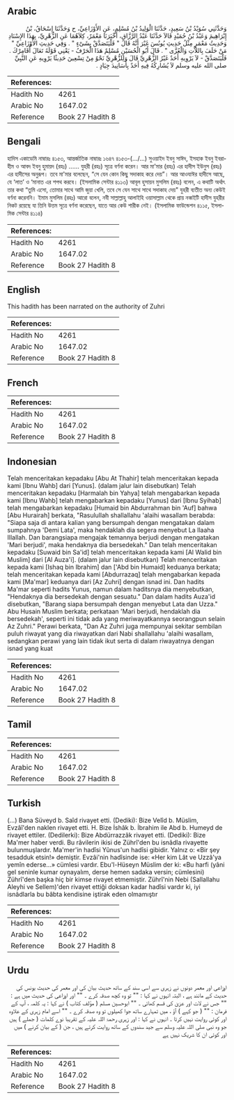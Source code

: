 ## Arabic


<div dir="rtl" lang="ar" style={{fontSize:'larger',backgroundColor:'#f8f9fa',padding:20}}>
وَحَدَّثَنِي سُوَيْدُ بْنُ سَعِيدٍ، حَدَّثَنَا الْوَلِيدُ بْنُ مُسْلِمٍ، عَنِ الأَوْزَاعِيِّ، ح وَحَدَّثَنَا إِسْحَاقُ، بْنُ إِبْرَاهِيمَ وَعَبْدُ بْنُ حُمَيْدٍ قَالاَ حَدَّثَنَا عَبْدُ الرَّزَّاقِ، أَخْبَرَنَا مَعْمَرٌ، كِلاَهُمَا عَنِ الزُّهْرِيِّ، بِهَذَا الإِسْنَادِ وَحَدِيثُ مَعْمَرٍ مِثْلُ حَدِيثِ يُونُسَ غَيْرَ أَنَّهُ قَالَ ‏"‏ فَلْيَتَصَدَّقْ بِشَىْءٍ ‏"‏ ‏.‏ وَفِي حَدِيثِ الأَوْزَاعِيِّ ‏"‏ مَنْ حَلَفَ بِاللاَّتِ وَالْعُزَّى ‏"‏ ‏.‏ قَالَ أَبُو الْحُسَيْنِ مُسْلِمٌ هَذَا الْحَرْفُ - يَعْنِي قَوْلَهُ تَعَالَ أُقَامِرْكَ ‏.‏ فَلْيَتَصَدَّقْ - لاَ يَرْوِيهِ أَحَدٌ غَيْرُ الزُّهْرِيِّ قَالَ وَلِلزُّهْرِيِّ نَحْوٌ مِنْ تِسْعِينَ حَدِيثًا يَرْوِيهِ عَنِ النَّبِيِّ صلى الله عليه وسلم لاَ يُشَارِكُهُ فِيهِ أَحَدٌ بِأَسَانِيدَ جِيَادٍ ‏.‏
</div>
<div style={{backgroundColor:'#f8f9fa',padding:20, marginBottom: 10}}><table> <thead> <tr> <th>References:</th> <th></th> </tr> </thead> <tbody><tr><td>Hadith No</td><td>4261</td></tr><tr><td>Arabic No</td><td>1647.02</td></tr><tr><td>Reference</td><td>Book 27 Hadith 8</td></tr></tbody></table></div>

## Bengali


<div dir="ltr" lang="bn" style={{fontSize:'larger',backgroundColor:'#f8f9fa',padding:20}}>
হাদিস একাডেমি নাম্বারঃ ৪১৫৩, আন্তর্জাতিক নাম্বারঃ ১৬৪৭ ৪১৫৩-(.../...) সুওয়াইদ ইবনু সাঈদ, ইসহাক ইবনু ইবরাহীম ও আবদ ইবনু হুমায়দ (রহঃ) ...... যুহরী (রহঃ) সূত্রে বর্ণনা করেন। আর মা'মার (রহঃ) এর হাদীস ইউনুস (রহঃ) এর হাদীসের অনুরূপ। তবে মা'মার বলেছেন, “সে যেন কোন কিছু সদাকাহ করে দেয়”। আর আওযাঈর হাদীসে আছে, যে ‘লাত’ ও ‘মানাত এর শপথ করবে। (ইসলামিক সেন্টার ৪১১৩) আবূল হুসায়ন মুসলিম (রহঃ) বলেন, এ কথাটি অর্থাৎ তার কথা “তুমি এসো, তোমার সাথে আমি জুয়া খেলি, তবে সে যেন সাথে সাথে সদাকাহ দেয়" যুহরী ব্যতীত অন্য কেউই বর্ণনা করেননি। ইমাম মুসলিম (রহঃ) আরো বলেন, নবী সাল্লাল্লাহু আলাইহি ওয়াসাল্লাম থেকে প্রায় নব্বইটি হাদীস যুহরীর নিকট রয়েছে যা তিনি উত্তম সূত্রে বর্ণনা করেছেন, যাতে আর কেউ শারীক নেই। (ইসলামিক ফাউন্ডেশন ৪১১৫, ইসলামিক সেন্টার ৪১১৪)
</div>
<div style={{backgroundColor:'#f8f9fa',padding:20, marginBottom: 10}}><table> <thead> <tr> <th>References:</th> <th></th> </tr> </thead> <tbody><tr><td>Hadith No</td><td>4261</td></tr><tr><td>Arabic No</td><td>1647.02</td></tr><tr><td>Reference</td><td>Book 27 Hadith 8</td></tr></tbody></table></div>

## English


<div dir="ltr" lang="en" style={{fontSize:'larger',backgroundColor:'#f8f9fa',padding:20}}>
This hadith has been narrated on the authority of Zuhri
</div>
<div style={{backgroundColor:'#f8f9fa',padding:20, marginBottom: 10}}><table> <thead> <tr> <th>References:</th> <th></th> </tr> </thead> <tbody><tr><td>Hadith No</td><td>4261</td></tr><tr><td>Arabic No</td><td>1647.02</td></tr><tr><td>Reference</td><td>Book 27 Hadith 8</td></tr></tbody></table></div>

## French


<div dir="ltr" lang="fr" style={{fontSize:'larger',backgroundColor:'#f8f9fa',padding:20}}>

</div>
<div style={{backgroundColor:'#f8f9fa',padding:20, marginBottom: 10}}><table> <thead> <tr> <th>References:</th> <th></th> </tr> </thead> <tbody><tr><td>Hadith No</td><td>4261</td></tr><tr><td>Arabic No</td><td>1647.02</td></tr><tr><td>Reference</td><td>Book 27 Hadith 8</td></tr></tbody></table></div>

## Indonesian


<div dir="ltr" lang="id" style={{fontSize:'larger',backgroundColor:'#f8f9fa',padding:20}}>
Telah menceritakan kepadaku [Abu At Thahir] telah menceritakan kepada kami [Ibnu Wahb] dari [Yunus]. (dalam jalur lain disebutkan) Telah menceritakan kepadaku [Harmalah bin Yahya] telah mengabarkan kepada kami [Ibnu Wahb] telah mengabarkan kepadaku [Yunus] dari [Ibnu Syihab] telah mengabarkan kepadaku [Humaid bin Abdurrahman bin 'Auf] bahwa [Abu Hurairah] berkata, "Rasulullah shallallahu 'alaihi wasallam berabda: "Siapa saja di antara kalian yang bersumpah dengan mengatakan dalam sumpahnya 'Demi Lata', maka hendaklah dia segera menyebut La Ilaaha Illallah. Dan barangsiapa mengajak temannya berjudi dengan mengatakan 'Mari berjudi', maka hendaknya dia bersedekah." Dan telah menceritakan kepadaku [Suwaid bin Sa'id] telah menceritakan kepada kami [Al Walid bin Muslim] dari [Al Auza'i]. (dalam jalur lain disebutkan) Telah menceritakan kepada kami [Ishaq bin Ibrahim] dan ['Abd bin Humaid] keduanya berkata; telah menceritakan kepada kami [Abdurrazaq] telah mengabarkan kepada kami [Ma'mar] keduanya dari [Az Zuhri] dengan isnad ini. Dan hadits Ma'mar seperti hadits Yunus, namun dalam haditsnya dia menyebutkan, "Hendaknya dia bersedekah dengan sesuatu." Dan dalam hadits Auza'id disebutkan, "Barang siapa bersumpah dengan menyebut Lata dan Uzza." Abu Husain Muslim berkata; perkataan 'Mari berjudi, hendaklah dia bersedekah', seperti ini tidak ada yang meriwayatkannya seorangpun selain Az Zuhri." Perawi berkata, "Dan Az Zuhri juga mempunyai sekitar sembilan puluh riwayat yang dia riwayatkan dari Nabi shallallahu 'alaihi wasallam, sedangkan perawi yang lain tidak ikut serta di dalam riwayatnya dengan isnad yang kuat
</div>
<div style={{backgroundColor:'#f8f9fa',padding:20, marginBottom: 10}}><table> <thead> <tr> <th>References:</th> <th></th> </tr> </thead> <tbody><tr><td>Hadith No</td><td>4261</td></tr><tr><td>Arabic No</td><td>1647.02</td></tr><tr><td>Reference</td><td>Book 27 Hadith 8</td></tr></tbody></table></div>

## Tamil


<div dir="ltr" lang="ta" style={{fontSize:'larger',backgroundColor:'#f8f9fa',padding:20}}>

</div>
<div style={{backgroundColor:'#f8f9fa',padding:20, marginBottom: 10}}><table> <thead> <tr> <th>References:</th> <th></th> </tr> </thead> <tbody><tr><td>Hadith No</td><td>4261</td></tr><tr><td>Arabic No</td><td>1647.02</td></tr><tr><td>Reference</td><td>Book 27 Hadith 8</td></tr></tbody></table></div>

## Turkish


<div dir="ltr" lang="tr" style={{fontSize:'larger',backgroundColor:'#f8f9fa',padding:20}}>
(…) Bana Süveyd b. Saîd rivayet etti. (Dediki): Bize Velîd b. Müslim, Evzâî'den naklen rivayet etti. H. Bize İshâk b. İbrahim ile Abd b. Humeyd de rivayet ettiler. (Dedilerki): Bize Abdürrazzâk rivayet etti. (Dediki): Bize Ma'mer haber verdi. Bu râvilerin ikisi de Zührî'den bu isnâdla rivayette bulunmuşlardır. Ma'mer'in hadîsi Yûnus'un hadîsi gibidir. Yalnız o: «Bir şey tesadduk etsin!» demiştir. Evzâi'nin hadîsinde ise: «Her kim Lât ve Uzzâ'ya yemîn ederse...» cümlesi vardır. Ebu'l-Hüseyn Müslim der ki: «Bu harfi (yâni gel seninle kumar oynayalım, derse hemen sadaka versin; cümlesini) Zührî'den başka hiç bir kimse rivayet etmemiştir. Zührî'nin Nebi (Sallallahu Aleyhi ve Sellem)'den rivayet ettiği doksan kadar hadîsi vardır ki, iyi isnâdlarla bu bâbta kendisine iştirak eden olmamıştır
</div>
<div style={{backgroundColor:'#f8f9fa',padding:20, marginBottom: 10}}><table> <thead> <tr> <th>References:</th> <th></th> </tr> </thead> <tbody><tr><td>Hadith No</td><td>4261</td></tr><tr><td>Arabic No</td><td>1647.02</td></tr><tr><td>Reference</td><td>Book 27 Hadith 8</td></tr></tbody></table></div>

## Urdu


<div dir="rtl" lang="ur" style={{fontSize:'larger',backgroundColor:'#f8f9fa',padding:20}}>
اوزاعی اور معمر دونوں نے زہری سے اسی سند کے ساتھ حدیث بیان کی اور معمر کی حدیث یونس کی حدیث کے مانند ہے ، البتہ انہوں نے کہا : "" تو وہ کچھ صدقہ کرے ۔ "" اور اوزاعی کی حدیث میں ہے : "" جس نے لات اور عزیٰ کی قسم کھائی ۔ "" ابوحسین مسلم ( مؤلف کتاب ) نے کہا : یہ کلمہ ، آپ کے فرمان : "" ( جو کہے ) آؤ ، میں تمہارے ساتھ جوا کھیلوں تو وہ صدقہ کرے ۔ "" اسے امام زہری کے علاوہ اور کوئی روایت نہیں کرتا ۔ انہوں نے کہا : اور زہری رحمۃ اللہ علیہ کے تقریبا نوے کلمات ( جملے ) ہیں جو وہ نبی صلی اللہ علیہ وسلم سے جید سندوں کے ساتھ روایت کرتے ہیں ، جن ( کے بیان کرنے ) میں اور کوئی ان کا شریک نہیں ہے
</div>
<div style={{backgroundColor:'#f8f9fa',padding:20, marginBottom: 10}}><table> <thead> <tr> <th>References:</th> <th></th> </tr> </thead> <tbody><tr><td>Hadith No</td><td>4261</td></tr><tr><td>Arabic No</td><td>1647.02</td></tr><tr><td>Reference</td><td>Book 27 Hadith 8</td></tr></tbody></table></div>